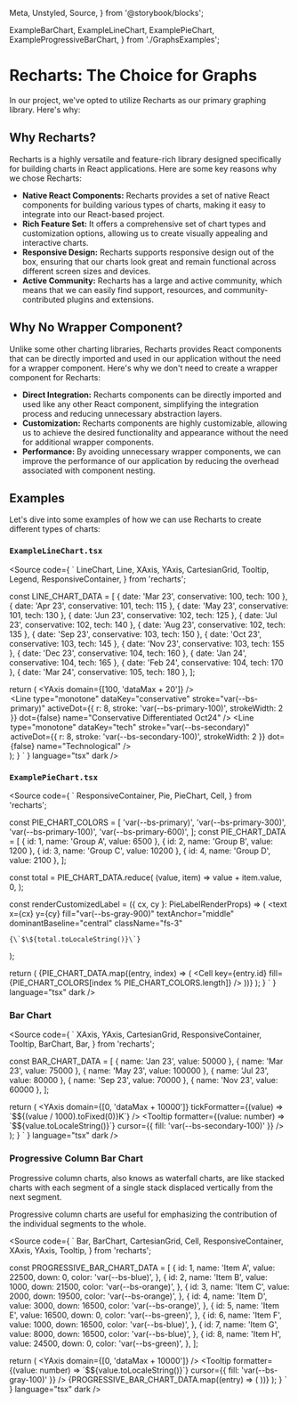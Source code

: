   Meta,
  Unstyled,
  Source,
} from '@storybook/blocks';

  ExampleBarChart,
  ExampleLineChart,
  ExamplePieChart,
  ExampleProgressiveBarChart,
} from './GraphsExamples';

<Meta title="Design System/Examples/Graphs" />

# Recharts: The Choice for Graphs

In our project, we've opted to utilize Recharts as our primary graphing library. Here's why:

## Why Recharts?

Recharts is a highly versatile and feature-rich library designed specifically for building charts in React applications. Here are some key reasons why we chose Recharts:

- **Native React Components:** Recharts provides a set of native React components for building various types of charts, making it easy to integrate into our React-based project.
- **Rich Feature Set:** It offers a comprehensive set of chart types and customization options, allowing us to create visually appealing and interactive charts.
- **Responsive Design:** Recharts supports responsive design out of the box, ensuring that our charts look great and remain functional across different screen sizes and devices.
- **Active Community:** Recharts has a large and active community, which means that we can easily find support, resources, and community-contributed plugins and extensions.

## Why No Wrapper Component?

Unlike some other charting libraries, Recharts provides React components that can be directly imported and used in our application without the need for a wrapper component. Here's why we don't need to create a wrapper component for Recharts:

- **Direct Integration:** Recharts components can be directly imported and used like any other React component, simplifying the integration process and reducing unnecessary abstraction layers.
- **Customization:** Recharts components are highly customizable, allowing us to achieve the desired functionality and appearance without the need for additional wrapper components.
- **Performance:** By avoiding unnecessary wrapper components, we can improve the performance of our application by reducing the overhead associated with component nesting.

## Examples

Let's dive into some examples of how we can use Recharts to create different types of charts:

### `ExampleLineChart.tsx`

<Unstyled>
  <div style={{ height: '300px' }}>
    <ExampleLineChart />
  </div>
</Unstyled>

<Source
  code={
    `
  LineChart,
  Line,
  XAxis,
  YAxis,
  CartesianGrid,
  Tooltip,
  Legend,
  ResponsiveContainer,
} from 'recharts';

const LINE_CHART_DATA = [
  { date: 'Mar 23', conservative: 100, tech: 100 },
  { date: 'Apr 23', conservative: 101, tech: 115 },
  { date: 'May 23', conservative: 101, tech: 130 },
  { date: 'Jun 23', conservative: 102, tech: 125 },
  { date: 'Jul 23', conservative: 102, tech: 140 },
  { date: 'Aug 23', conservative: 102, tech: 135 },
  { date: 'Sep 23', conservative: 103, tech: 150 },
  { date: 'Oct 23', conservative: 103, tech: 145 },
  { date: 'Nov 23', conservative: 103, tech: 155 },
  { date: 'Dec 23', conservative: 104, tech: 160 },
  { date: 'Jan 24', conservative: 104, tech: 165 },
  { date: 'Feb 24', conservative: 104, tech: 170 },
  { date: 'Mar 24', conservative: 105, tech: 180 },
];

  return (
    <ResponsiveContainer width="100%" height="100%">
      <LineChart data={LINE_CHART_DATA}>
        <CartesianGrid strokeDasharray="4 " vertical={false} />
        <XAxis dataKey="date" />
        <YAxis domain={[100, 'dataMax + 20']} />
        <Tooltip />
        <Legend />
        <Line
          type="monotone"
          dataKey="conservative"
          stroke="var(--bs-primary)"
          activeDot={{ r: 8, stroke: 'var(--bs-primary-100)', strokeWidth: 2 }}
          dot={false}
          name="Conservative Differentiated Oct24"
        />
        <Line
          type="monotone"
          dataKey="tech"
          stroke="var(--bs-secondary)"
          activeDot={{ r: 8, stroke: 'var(--bs-secondary-100)', strokeWidth: 2 }}
          dot={false}
          name="Technological"
        />
      </LineChart>
    </ResponsiveContainer>
  );
}
    `
  }
  language="tsx"
  dark
/>

### `ExamplePieChart.tsx`

<Unstyled>
  <div style={{ height: '300px' }}>
    <ExamplePieChart />
  </div>
</Unstyled>

<Source
  code={
    `
  ResponsiveContainer,
  Pie,
  PieChart,
  Cell,
} from 'recharts';


const PIE_CHART_COLORS = [
  'var(--bs-primary)',
  'var(--bs-primary-300)',
  'var(--bs-primary-100)',
  'var(--bs-primary-600)',
];
const PIE_CHART_DATA = [
  { id: 1, name: 'Group A', value: 6500 },
  { id: 2, name: 'Group B', value: 1200 },
  { id: 3, name: 'Group C', value: 10200 },
  { id: 4, name: 'Group D', value: 2100 },
];

const total = PIE_CHART_DATA.reduce(
  (value, item) => value + item.value,
  0,
);

const renderCustomizedLabel = ({ cx, cy }: PieLabelRenderProps) => (
  <text
    x={cx}
    y={cy}
    fill="var(--bs-gray-900)"
    textAnchor="middle"
    dominantBaseline="central"
    className="fs-3"
  >
    {\`$\${total.toLocaleString()}\`}
  </text>
);

  return (
    <ResponsiveContainer width="100%" height="100%">
      <PieChart>
        <Pie
          data={PIE_CHART_DATA}
          cx="50%"
          cy="50%"
          innerRadius={76}
          dataKey="value"
          label={renderCustomizedLabel}
          labelLine={false}
        >
          {PIE_CHART_DATA.map((entry, index) => (
            <Cell key={entry.id} fill={PIE_CHART_COLORS[index % PIE_CHART_COLORS.length]} />
          ))}
        </Pie>
      </PieChart>
    </ResponsiveContainer>
  );
}
    `
  }
  language="tsx"
  dark
/>

### Bar Chart

<Unstyled>
  <div style={{ height: '300px' }}>
    <ExampleBarChart />
  </div>
</Unstyled>

<Source
  code={
    `
  XAxis,
  YAxis,
  CartesianGrid,
  ResponsiveContainer,
  Tooltip,
  BarChart,
  Bar,
} from 'recharts';

const BAR_CHART_DATA = [
  { name: 'Jan 23', value: 50000 },
  { name: 'Mar 23', value: 75000 },
  { name: 'May 23', value: 100000 },
  { name: 'Jul 23', value: 80000 },
  { name: 'Sep 23', value: 70000 },
  { name: 'Nov 23', value: 60000 },
];

  return (
    <ResponsiveContainer width="100%" height="100%">
      <BarChart data={BAR_CHART_DATA} barCategoryGap="25%">
        <CartesianGrid strokeDasharray="4 " vertical={false} />
        <XAxis dataKey="name" />
        <YAxis
          domain={[0, 'dataMax + 10000']}
          tickFormatter={(value) => \`$\${(value / 1000).toFixed(0)}K\`}
        />
        <Tooltip
          formatter={(value: number) => \`$\${value.toLocaleString()}\`}
          cursor={{ fill: 'var(--bs-secondary-100)' }}
        />
        <Bar dataKey="value" fill="var(--bs-secondary)" />
      </BarChart>
    </ResponsiveContainer>
  );
}
    `
  }
  language="tsx"
  dark
/>

### Progressive Column Bar Chart

Progressive column charts, also knows as waterfall charts, are like stacked charts with each segment of
a single stack displaced vertically from the next segment.

Progressive column charts are useful for emphasizing the contribution of the individual segments to the whole.

<Unstyled>
  <div style={{ height: '300px' }}>
    <ExampleProgressiveBarChart />
  </div>
</Unstyled>

<Source
  code={
  `
  Bar,
  BarChart,
  CartesianGrid,
  Cell,
  ResponsiveContainer,
  XAxis,
  YAxis,
  Tooltip,
} from 'recharts';

const PROGRESSIVE_BAR_CHART_DATA = [
  {
    id: 1,
    name: 'Item A',
    value: 22500,
    down: 0,
    color: 'var(--bs-blue)',
  },
  {
    id: 2,
    name: 'Item B',
    value: 1000,
    down: 21500,
    color: 'var(--bs-orange)',
  },
  {
    id: 3,
    name: 'Item C',
    value: 2000,
    down: 19500,
    color: 'var(--bs-orange)',
  },
  {
    id: 4,
    name: 'Item D',
    value: 3000,
    down: 16500,
    color: 'var(--bs-orange)',
  },
  {
    id: 5,
    name: 'Item E',
    value: 16500,
    down: 0,
    color: 'var(--bs-green)',
  },
  {
    id: 6,
    name: 'Item F',
    value: 1000,
    down: 16500,
    color: 'var(--bs-blue)',
  },
  {
    id: 7,
    name: 'Item G',
    value: 8000,
    down: 16500,
    color: 'var(--bs-blue)',
  },
  {
    id: 8,
    name: 'Item H',
    value: 24500,
    down: 0,
    color: 'var(--bs-green)',
  },
];

  return (
    <ResponsiveContainer width="100%" height="100%">
      <BarChart
        data={PROGRESSIVE_BAR_CHART_DATA}
      >
        <CartesianGrid strokeDasharray="4 " vertical={false} />
        <XAxis dataKey="name" />
        <YAxis
          domain={[0, 'dataMax + 10000']}
        />
        <Tooltip
          formatter={(value: number) => \`$\${value.toLocaleString()}\`}
          cursor={{ fill: 'var(--bs-gray-100)' }}
        />
        <Bar dataKey="down" stackId="a" fill="transparent" />
        <Bar dataKey="value" stackId="a">
          {PROGRESSIVE_BAR_CHART_DATA.map((entry) => (
            <Cell key={entry.id} fill={entry.color} />
          ))}
        </Bar>
      </BarChart>
    </ResponsiveContainer>
  );
}
`
  }
  language="tsx"
  dark
/>
